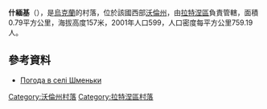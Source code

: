 {{coord|51|38|5|N|24|26|23|E|scale:30000|display=title}}

'''什緬基'''（{{lang-uk|Шменьки}}），是[[烏克蘭|烏克蘭]]的村落，位於該國西部[[沃倫州|沃倫州]]，由[[拉特涅區|拉特涅區]]負責管轄，面積0.79平方公里，海拔高度157米，2001年人口599，人口密度每平方公里759.19人。

==參考資料==
* [http://weather.in.ua/ua/volynskaja/29088 Погода в селі Шменьки] {{Wayback|url=http://weather.in.ua/ua/volynskaja/29088 |date=20111219100547 }}

[[Category:沃倫州村落|Category:沃倫州村落]]
[[Category:拉特涅區村落|Category:拉特涅區村落]]


{{Volyn-geo-stub}}